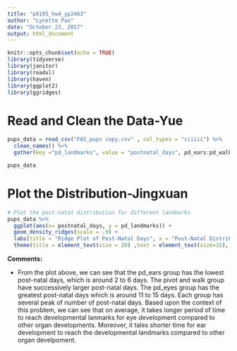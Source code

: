 ```yaml
---
title: "p8105_hw4_yp2463"
author: "Lynette Pan"
date: "October 23, 2017"
output: html_document
---
```


```r
knitr::opts_chunk$set(echo = TRUE)
library(tidyverse)
library(janitor)
library(readxl)
library(haven)
library(ggplot2)
library(ggridges)
```

# Read and Clean the Data-Yue
```r
pups_data = read_csv("FAS_pups copy.csv" , col_types = "ciiiii") %>% 
  clean_names() %>% 
  gather(key ="pd_landmarks", value = "postnatal_days", pd_ears:pd_walk)

pups_data
```

# Plot the Distribution-Jingxuan
```r
# Plot the post-natal distribution for different landmarks
pups_data %>%
  ggplot(aes(x= postnatal_days, y = pd_landmarks)) +
  geom_density_ridges(scale = .9) + 
  labs(title = "Ridge Plot of Post-Natal Days", x = "Post-Natal Distribution", y = "Landmarks") +
  theme(title = element_text(size = 20) ,text = element_text(size=15), axis.text.x = element_text(size = 15,), legend.text = element_text(size = 15), legend.title = element_text(size = 15))
```

**Comments:**

* From the plot above, we can see that the pd_ears group has the lowest post-natal days, which is around 2 to 6 days. The pivot and walk group have successively larger post-natal days. The pd_eyes group has the greatest post-natal days which is around 11 to 15 days. Each group has several peak of number of post-natal days. Based upon the context of this problem, we can see that on average, it takes longer period of time to reach developmental lanmarks for eye development compared to other organ developments. Moreover, it tales shorter time for ear development to reach the developmental landmarks compared to other organ develpoment. 
